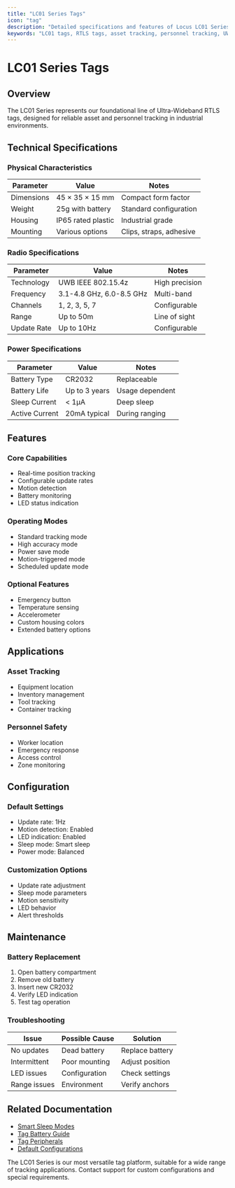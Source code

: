 ```yaml
---
title: "LC01 Series Tags"
icon: "tag"
description: "Detailed specifications and features of Locus LC01 Series RTLS Tags"
keywords: "LC01 tags, RTLS tags, asset tracking, personnel tracking, UWB tags, location tracking"
---
```


# LC01 Series Tags

## Overview

The LC01 Series represents our foundational line of Ultra-Wideband RTLS tags, designed for reliable asset and personnel tracking in industrial environments.

## Technical Specifications

### Physical Characteristics
| Parameter | Value | Notes |
|-----------|--------|-------|
| Dimensions | 45 × 35 × 15 mm | Compact form factor |
| Weight | 25g with battery | Standard configuration |
| Housing | IP65 rated plastic | Industrial grade |
| Mounting | Various options | Clips, straps, adhesive |

### Radio Specifications
| Parameter | Value | Notes |
|-----------|--------|-------|
| Technology | UWB IEEE 802.15.4z | High precision |
| Frequency | 3.1-4.8 GHz, 6.0-8.5 GHz | Multi-band |
| Channels | 1, 2, 3, 5, 7 | Configurable |
| Range | Up to 50m | Line of sight |
| Update Rate | Up to 10Hz | Configurable |

### Power Specifications
| Parameter | Value | Notes |
|-----------|--------|-------|
| Battery Type | CR2032 | Replaceable |
| Battery Life | Up to 3 years | Usage dependent |
| Sleep Current | < 1µA | Deep sleep |
| Active Current | 20mA typical | During ranging |

## Features

### Core Capabilities
- Real-time position tracking
- Configurable update rates
- Motion detection
- Battery monitoring
- LED status indication

### Operating Modes
- Standard tracking mode
- High accuracy mode
- Power save mode
- Motion-triggered mode
- Scheduled update mode

### Optional Features
- Emergency button
- Temperature sensing
- Accelerometer
- Custom housing colors
- Extended battery options

## Applications

### Asset Tracking
- Equipment location
- Inventory management
- Tool tracking
- Container tracking

### Personnel Safety
- Worker location
- Emergency response
- Access control
- Zone monitoring

## Configuration

### Default Settings
- Update rate: 1Hz
- Motion detection: Enabled
- LED indication: Enabled
- Sleep mode: Smart sleep
- Power mode: Balanced

### Customization Options
- Update rate adjustment
- Sleep mode parameters
- Motion sensitivity
- LED behavior
- Alert thresholds

## Maintenance

### Battery Replacement
1. Open battery compartment
2. Remove old battery
3. Insert new CR2032
4. Verify LED indication
5. Test tag operation

### Troubleshooting
| Issue | Possible Cause | Solution |
|-------|---------------|----------|
| No updates | Dead battery | Replace battery |
| Intermittent | Poor mounting | Adjust position |
| LED issues | Configuration | Check settings |
| Range issues | Environment | Verify anchors |

## Related Documentation

- [Smart Sleep Modes](../smartsleepmodes)
- [Tag Battery Guide](../tagbattery)
- [Tag Peripherals](../tagperipherals)
- [Default Configurations](../defaultconfigurations)

<Callout type="info">
The LC01 Series is our most versatile tag platform, suitable for a wide range of tracking applications. Contact support for custom configurations and special requirements.
</Callout>
